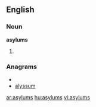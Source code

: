 ==English==

===Noun===
'''asylums'''

# {{plural of|[[asylum]]}}

===Anagrams===
* {{alphagram|almssuy}}
* [[alyssum#English|alyssum]]


[[ar:asylums]]
[[hu:asylums]]
[[vi:asylums]]